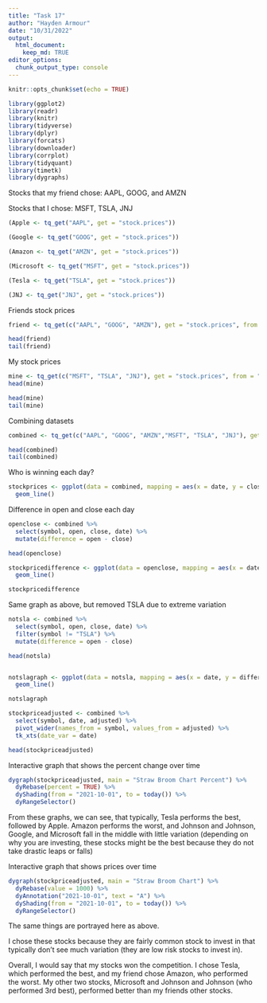 ```yaml
---
title: "Task 17"
author: "Hayden Armour"
date: "10/31/2022"
output: 
  html_document:
    keep_md: TRUE
editor_options: 
  chunk_output_type: console
---
```


```r
knitr::opts_chunk$set(echo = TRUE)
```


```r
library(ggplot2)
library(readr)
library(knitr)
library(tidyverse)
library(dplyr)
library(forcats)
library(downloader)
library(corrplot)
library(tidyquant)
library(timetk)
library(dygraphs)
```

Stocks that my friend chose: AAPL, GOOG, and AMZN 

Stocks that I chose: MSFT, TSLA, JNJ 

```r
(Apple <- tq_get("AAPL", get = "stock.prices"))

(Google <- tq_get("GOOG", get = "stock.prices"))

(Amazon <- tq_get("AMZN", get = "stock.prices"))

(Microsoft <- tq_get("MSFT", get = "stock.prices"))

(Tesla <- tq_get("TSLA", get = "stock.prices"))

(JNJ <- tq_get("JNJ", get = "stock.prices"))
```

Friends stock prices
```r
friend <- tq_get(c("AAPL", "GOOG", "AMZN"), get = "stock.prices", from = "2021-10-01", to = today())

head(friend)
tail(friend)
```

My stock prices 
```r
mine <- tq_get(c("MSFT", "TSLA", "JNJ"), get = "stock.prices", from = "2021-10-01", to = today())
head(mine)

head(mine)
tail(mine)
```

Combining datasets 
```r
combined <- tq_get(c("AAPL", "GOOG", "AMZN","MSFT", "TSLA", "JNJ"), get = "stock.prices", from = "2021-10-01", to = today())

head(combined)
tail(combined)
```

Who is winning each day? 
```r
stockprices <- ggplot(data = combined, mapping = aes(x = date, y = close, color = symbol)) +
  geom_line()
```

Difference in open and close each day
```r
openclose <- combined %>%
  select(symbol, open, close, date) %>%
  mutate(difference = open - close)

head(openclose)
```


```r
stockpricedifference <- ggplot(data = openclose, mapping = aes(x = date, y = difference, color = symbol)) +
  geom_line()

stockpricedifference
```

Same graph as above, but removed TSLA due to extreme variation
```r
notsla <- combined %>%
  select(symbol, open, close, date) %>%
  filter(symbol != "TSLA") %>% 
  mutate(difference = open - close)

head(notsla)


notslagraph <- ggplot(data = notsla, mapping = aes(x = date, y = difference, color = symbol)) +
  geom_line()

notslagraph
```


```r
stockpriceadjusted <- combined %>%
  select(symbol, date, adjusted) %>%
  pivot_wider(names_from = symbol, values_from = adjusted) %>%
  tk_xts(date_var = date)

head(stockpriceadjusted)
```

Interactive graph that shows the percent change over time
```r
dygraph(stockpriceadjusted, main = "Straw Broom Chart Percent") %>%
  dyRebase(percent = TRUE) %>%
  dyShading(from = "2021-10-01", to = today()) %>%
  dyRangeSelector()
```

From these graphs, we can see, that typically, Tesla performs the best, followed by Apple. 
Amazon performs the worst, and Johnson and Johnson, Google, and Microsoft fall in the middle with little variation (depending on why you are investing, these stocks might be the best because they do not take drastic leaps or falls)

Interactive graph that shows prices over time 
```r
dygraph(stockpriceadjusted, main = "Straw Broom Chart") %>%
  dyRebase(value = 1000) %>% 
  dyAnnotation("2021-10-01", text = "A") %>%
  dyShading(from = "2021-10-01", to = today()) %>%
  dyRangeSelector()
```

The same things are portrayed here as above. 

I chose these stocks because they are fairly common stock to invest in that typically don't see much variation (they are low risk stocks to invest in).

Overall, I would say that my stocks won the competition. I chose Tesla, which performed the best, and my friend chose Amazon, who performed the worst. My other two stocks, Microsoft and Johnson and Johnson (who performed 3rd best), performed better than my friends other stocks. 



























